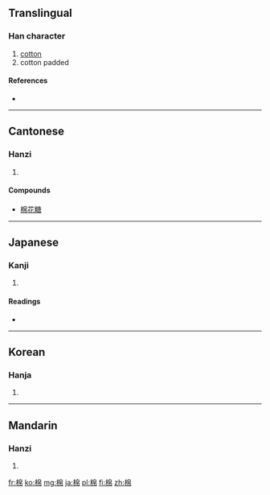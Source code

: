 ==Translingual==

===Han character===
{{Han char|rn=75|rad=木|as=08|sn=12|four=4692<sub>7</sub>|canj=木竹日月 (DHAB)}}

# [[cotton]]
# cotton padded

====References====
* {{Han ref|kx=0531.240|dkj=14919|dj=0920.080|hdz=21234.030|uh=68C9|ud=26825|bh=B4D6|bd=46294}}

----

==Cantonese==

===Hanzi===
{{yue-hanzi|jyut=|y=min4}}

# {{defn|Cantonese|sort=木08}}

====Compounds====
* [[棉花糖]]

----

==Japanese==

===Kanji===
{{ja-kanji|grade=|rs=木08}}

# {{defn|Japanese|sort=木08}}

====Readings====
* {{ja-readings|on=[[めん]] (men)|kun=[[わた]] (wata)}}

----

==Korean==

===Hanja===
{{ko-hanja|hangeul=면|eumhun=|rv=myeon|mr=myŏn|y=myen}}

# {{defn|Korean|sort=木08}}

----

==Mandarin==

===Hanzi===
{{cmn-hanzi|pin=[[mián]] ([[mian2]])|wg=mien<sup>2</sup>}}

# {{defn|Mandarin|sort=木08}}

[[fr:棉]]
[[ko:棉]]
[[mg:棉]]
[[ja:棉]]
[[pl:棉]]
[[fi:棉]]
[[zh:棉]]